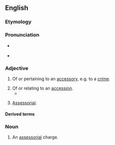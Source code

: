 ==English==

===Etymology===
{{suffix|en|accessory|al}}

===Pronunciation===
* {{a|US}} {{IPA|en|/æk.sə.ˈsɔɹ.i.əl/}}
* {{audio|en|LL-Q1860 (eng)-Vealhurl-accessorial.wav|Audio (RP)}}

===Adjective===
{{head|en|adjective}}

# Of or pertaining to an [[accessory]], e.g. to a [[crime]].
#: {{ux|en|'''accessorial''' agency; '''accessorial''' guilt}}
# Of or relating to an [[accession]].
#* {{quote-book|en|year=1868|author=Charles Callahan Perkins|title=Italian sculptors|page=121|passage=The pope sits upon a draped throne chair, robed in full pontificals, holding the keys in one hand, and giving the benediction with the other. His action is dignified and natural, and the '''accessorial''' ornaments about the marble background, and upon the large console which supports the statue, are tasteful, and carefully sculptured.}}
# {{lb|en|logistics}} [[assessorial|Assessorial]].

====Derived terms====
{{der3|en
|accessorial service
}}

===Noun===
{{en-noun}}

# {{lb|en|[[logistics]]}} An [[assessorial]] charge.
